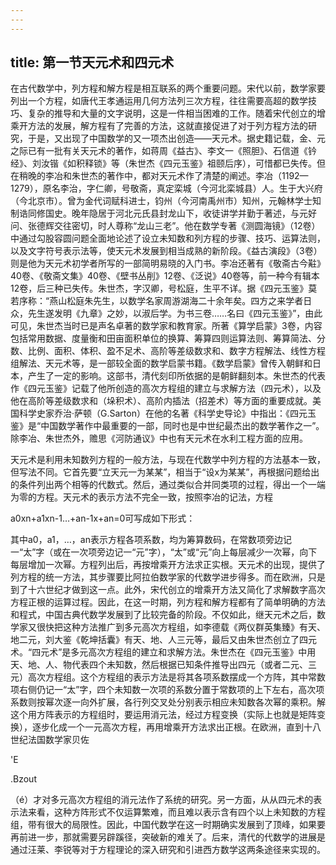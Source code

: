 ```yaml
---
---
---
```

title: 第一节天元术和四元术
---



在古代数学中，列方程和解方程是相互联系的两个重要问题。宋代以前，数学家要列出一个方程，如唐代王孝通运用几何方法列三次方程，往往需要高超的数学技巧、复杂的推导和大量的文字说明，这是一件相当困难的工作。随着宋代创立的增乘开方法的发展，解方程有了完善的方法，这就直接促进了对于列方程方法的研究，于是，又出现了中国数学的又一项杰出创造——天元术。据史籍记载，金、元之际已有一批有关天元术的著作，如蒋周《益古》、李文一《照胆》、石信道《钤经》、刘汝锴《如积释锁》等（朱世杰《四元玉鉴》祖颐后序），可惜都已失传。但在稍晚的李冶和朱世杰的著作中，都对天元术作了清楚的阐述。李冶（1192—1279），原名李治，字仁卿，号敬斋，真定栾城（今河北栾城县）人。生于大兴府（今北京市）。曾为金代词赋科进士，钧州（今河南禹州市）知州，元翰林学士知制诰同修国史。晚年隐居于河北元氏县封龙山下，收徒讲学并勤于著述，与元好问、张德辉交往密切，时人尊称“龙山三老”。他在数学专著《测圆海镜》（12卷）中通过勾股容圆问题全面地论述了设立未知数和列方程的步骤、技巧、运算法则，以及文字符号表示法等，使天元术发展到相当成熟的新阶段。《益古演段》（3卷）则是他为天元术初学者所写的一部简明易晓的入门书。李冶还著有《敬斋古今黈》40卷、《敬斋文集》40卷、《壁书丛削》12卷、《泛说》40卷等，前一种今有辑本12卷，后三种已失传。朱世杰，字汉卿，号松庭，生平不详。据《四元玉鉴》莫若序称：“燕山松庭朱先生，以数学名家周游湖海二十余年矣。四方之来学者日众，先生遂发明《九章》之妙，以淑后学。为书三卷……名曰《四元玉鉴》”，由此可见，朱世杰当时已是声名卓著的数学家和教育家。所著《算学启蒙》3卷，内容包括常用数据、度量衡和田亩面积单位的换算、筹算四则运算法则、筹算简法、分数、比例、面积、体积、盈不足术、高阶等差级数求和、数字方程解法、线性方程组解法、天元术等，是一部较全面的数学启蒙书籍。《数学启蒙》曾传入朝鲜和日本，产生了一定的影响。这部书，清代刻印所依据的是朝鲜翻刻本。朱世杰的代表作《四元玉鉴》记载了他所创造的高次方程组的建立与求解方法（四元术），以及他在高阶等差级数求和（垛积术）、高阶内插法（招差术）等方面的重要成就。美国科学史家乔治·萨顿（G.Sarton）在他的名著《科学史导论》中指出：《四元玉鉴》是“中国数学著作中最重要的一部，同时也是中世纪最杰出的数学著作之一”。除李冶、朱世杰外，赡思《河防通议》中也有天元术在水利工程方面的应用。

天元术是利用未知数列方程的一般方法，与现在代数学中列方程的方法基本一致，但写法不同。它首先要“立天元一为某某”，相当于“设x为某某”，再根据问题给出的条件列出两个相等的代数式。然后，通过类似合并同类项的过程，得出一个一端为零的方程。天元术的表示方法不完全一致，按照李冶的记法，方程

a0xn+a1xn-1…+an-1x+an=0可写成如下形式：

其中a0，a1，…，an表示方程各项系数，均为筹算数码，在常数项旁边记一“太”字（或在一次项旁边记一“元”字），“太”或“元”向上每层减少一次幂，向下每层增加一次幂。方程列出后，再按增乘开方法求正实根。天元术的出现，提供了列方程的统一方法，其步骤要比阿拉伯数学家的代数学进步得多。而在欧洲，只是到了十六世纪才做到这一点。此外，宋代创立的增乘开方法又简化了求解数字高次方程正根的运算过程。因此，在这一时期，列方程和解方程都有了简单明确的方法和程式，中国古典代数学发展到了比较完备的阶段。不仅如此，继天元术之后，数学家又很快把这种方法推广到多元高次方程组，如李德载《两仪群英集臻》有天、地二元，刘大鉴《乾坤括囊》有天、地、人三元等，最后又由朱世杰创立了四元术。“四元术”是多元高次方程组的建立和求解方法。朱世杰在《四元玉鉴》中用天、地、人、物代表四个未知数，然后根据已知条件推导出四元（或者二元、三元）高次方程组。这个方程组的表示方法是将其各项系数摆成一个方阵，其中常数项右侧仍记一“太”字，四个未知数一次项的系数分置于常数项的上下左右，高次项系数则按幂次逐一向外扩展，各行列交叉处分别表示相应未知数各次幂的乘积。解这个用方阵表示的方程组时，要运用消元法，经过方程变换（实际上也就是矩阵变换），逐步化成一个一元高次方程，再用增乘开方法求出正根。在欧洲，直到十八世纪法国数学家贝佐

'E

.Bzout

（é）才对多元高次方程组的消元法作了系统的研究。另一方面，从从四元术的表示法来看，这种方阵形式不仅运算繁难，而且难以表示含有四个以上未知数的方程组，带有很大的局限性。因此，中国代数学在这一时期确实发展到了顶峰，如果要再前进一步，那就需要另辟蹊径，突破新的难关了。后来，清代的代数学的进展是通过汪莱、李锐等对于方程理论的深入研究和引进西方数学这两条途径来实现的。